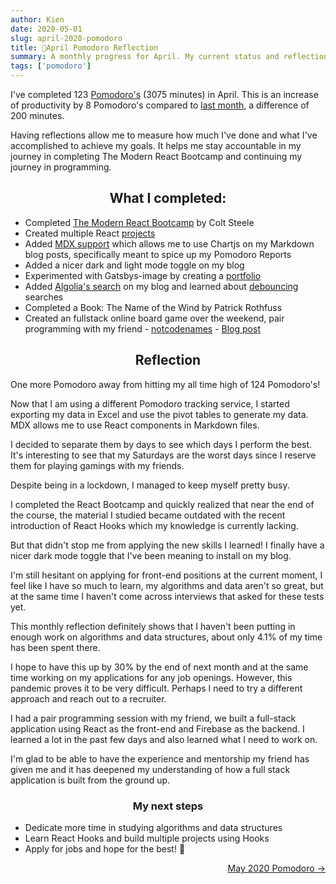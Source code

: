 ```yaml
---
author: Kien
date: 2020-05-01
slug: april-2020-pomodoro
title: 🍅April Pomodoro Reflection
summary: A monthly progress for April. My current status and reflection on my productivity, goals and achievements.
tags: ['pomodoro']
---
```



<PomodoroChart />

I've completed 123 [Pomodoro's](/022-pomodoro-technique/) (3075 minutes) in April. This is an increase of productivity by 8 Pomodoro's compared to [last month](/074-march-2020-pomodoro/), a difference of 200 minutes.

Having reflections allow me to measure how much I've done and what I've accomplished to achieve my goals. It helps me stay accountable in my journey in completing The Modern React Bootcamp and continuing my journey in programming.

<PomodoroDonut />

## <center> What I completed: </center>

- Completed [The Modern React Bootcamp](https://www.udemy.com/certificate/UC-05448a49-963b-4dfa-80bd-33fc4e02043c/) by Colt Steele
- Created multiple React <a href="https://www.kien.dev/projects/" target="_blank">projects</a>
- Added [MDX support](/075-mdx/) which allows me to use Chartjs on my Markdown blog posts, specifically meant to spice up my Pomodoro Reports
- Added a nicer dark and light mode toggle on my blog
- Experimented with Gatsbys-image by creating a [portfolio](/081-gatsby-image-optimization/)
- Added [Algolia's search](/082-Algolia-install/) on my blog and learned about [debouncing](/083-debouncing-algolia/) searches
- Completed a Book: The Name of the Wind by Patrick Rothfuss
- Created an fullstack online board game over the weekend, pair programming with my friend - [notcodenames](https://notcodenames.com/) - [Blog post](/088-notcodenames/)

## <center> Reflection </center>

One more Pomodoro away from hitting my all time high of 124 Pomodoro's!

Now that I am using a different Pomodoro tracking service, I started exporting my data in Excel and use the pivot tables to generate my data. MDX allows me to use React components in Markdown files.

I decided to separate them by days to see which days I perform the best. It's interesting to see that my Saturdays are the worst days since I reserve them for playing gamings with my friends.

Despite being in a lockdown, I managed to keep myself pretty busy.

I completed the React Bootcamp and quickly realized that near the end of the course, the material I studied became outdated with the recent introduction of React Hooks which my knowledge is currently lacking.

But that didn't stop me from applying the new skills I learned! I finally have a nicer dark mode toggle that I've been meaning to install on my blog.

I'm still hesitant on applying for front-end positions at the current moment, I feel like I have so much to learn, my algorithms and data aren't so great, but at the same time I haven't come across interviews that asked for these tests yet.

This monthly reflection definitely shows that I haven't been putting in enough work on algorithms and data structures, about only 4.1% of my time has been spent there.

I hope to have this up by 30% by the end of next month and at the same time working on my applications for any job openings. However, this pandemic proves it to be very difficult. Perhaps I need to try a different approach and reach out to a recruiter.

I had a pair programming session with my friend, we built a full-stack application using React as the front-end and Firebase as the backend. I learned a lot in the past few days and also learned what I need to work on.

I'm glad to be able to have the experience and mentorship my friend has given me and it has deepened my understanding of how a full stack application is built from the ground up.

### <center> My next steps </center>

- Dedicate more time in studying algorithms and data structures
- Learn React Hooks and build multiple projects using Hooks
- Apply for jobs and hope for the best! 🤞

<div align="right">
  <a href="/blog/may-2020-pomodoro/">May 2020 Pomodoro &rarr;</a>
</div>
